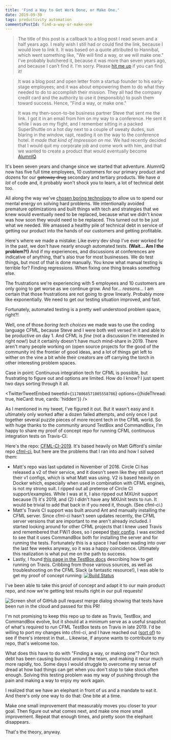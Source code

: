 ```yaml
---
title: 'Find a Way to Get Work Done, or Make One.'
date: 2019-09-30
tags: productivity automation
commentsPostId: find-a-way-or-make-one
---
```



> The title of this post is a callback to a blog post I read seven and a half years ago. I really wish I still had or could find the link, because I would love to link it. It was based on a quote attributed to Hannibal, which went something like, "We will find a way, or we will make one." I've probably butchered it, because it was more than seven years ago, and because I can't find it. I'm sorry. Please [hit me up](https://twitter.com/adamtuttle) if you can find it!

> It was a blog post and open letter from a startup founder to his early-stage employees; and it was about empowering them to do what they needed to do to accomplish their mission. They all had the company credit card and the authority to use it (responsibly) to push them toward success. Hence, "Find a way, or make one."

> It was my then-soon-to-be business partner Steve that sent me the link. I got it in an email from him on my way to a conference. He sent it while I was on my flight, and I remember sitting in a packed SuperShuttle on a hot day next to a couple of sweaty dudes, sun blaring in the window, rapt, reading it on the way to the conference hotel. _It made that kind of impression on me._ We had recently decided that I would quit my corporate job and come work with him, and that we wanted to create a product that would eventually become [AlumnIQ](https://www.alumniq.com).

It's been seven years and change since we started that adventure. AlumnIQ now has five full time employees, 10 customers for our primary product and dozens for our ~~gateway drug~~ secondary and tertiary products. We have _a lot_ of code and, it probably won't shock you to learn, a lot of technical debt too.

All along the way we've [chosen boring technology](http://boringtechnology.club/) to allow us to spend our mental energy on solving hard problems. We intentionally avoided premature optimizations and built things with tech and strategies that we knew would eventually need to be replaced, because what we didn't know was how soon they would need to be replaced. This turned out to be just what we needed. We amassed a healthy pile of technical debt in service of getting our product into the hands of our customers and getting profitable.

Here's where we made a mistake: Like every dev shop I've ever worked for in the past, we don't have nearly enough automated tests. **(Wait... Am I the problem?!)** And if my experiences, and discussions at conferences are indicative of anything, that's also true for most businesses. We do test things, but most of that is done manually. You know what manual testing is terrible for? Finding regressions. When fixing one thing breaks something else.

The frustrations we're experiencing with 5 employees and 10 customers are only going to get worse as we continue grow. And for... _reasons_... I am certain that those frustrations are not going to grow linearly. Probably more like exponentially. We need to get our testing situation improved, and fast.

Fortunately, automated testing is a pretty well understood problem space, right?!

Well, one of those _boring tech choices_ we made was to use the coding language CFML, because Steve and I were both well versed in it and able to be productive on day 1. And CFML is _fine_ (not a discussion I'm interested in right now!) but it certainly doesn't have much mind-share in 2019. There aren't many people working on (open source projects for the good of the community in) the frontier of good ideas, and a lot of things get left to wither on the vine a bit while their creators are off carrying the torch in other interesting problem spaces.

Case in point: Continuous integration tech for CFML is possible, but frustrating to figure out and options are limited. How do I know? I just spent two days sorting through it all.

<TwitterTweetEmbed tweetId={`1178068571005558786`} options={{hideThread: true, hieCard: true, cards: 'hidden'}} />

As I mentioned in my tweet, I've figured it out. But it wasn't easy and it ultimately only worked after a dozen failed attempts, and only once I put together several puzzle pieces of more recent tech in the CFML world. So with huge thanks to the community around TestBox and CommandBox, I'm happy to share my proof of concept repo for running CFML continuous integration tests on Travis-CI.

Here's the repo: [CFML-CI-2019](https://github.com/AlumnIQ/CFML-CI-2019). It's based heavily on Matt Gifford's similar repo [cfml-ci](https://github.com/coldfumonkeh/cfml-ci), but here are the problems that I ran into and how I solved them:

- Matt's repo was last updated in November of 2016. Circle CI has released a v2 of their service, and it doesn't seem like they still support their v1 configs, which is what Matt was using. V2 is based heavily on Docker which, especially when used in combination with CFML engines, is not my strong suit. I ripped out all pretense of Circle CI support/examples. While I was at it, I also ripped out MXUnit support because (1) it's 2019, and (2) I didn't have any MXUnit tests to run. It would be trivial to add that back in if you need it, though. (See cfml-ci.)
- Matt's Travis CI support was built around Ant and manually installing the CFML server. Since cfml-ci hasn't seen updates recently, the CFML server versions that are important to me aren't already included. I started looking around for other CFML projects that I knew used Travis and remembered that FW/1 does, so I peeped [their config](https://github.com/framework-one/fw1/blob/1c946217c1aae1a58e8569b366905f8b08d68c46/.travis.yml). I was excited to see that it uses CommandBox both for installing the server and for running the tests. Fortunately this is a space I had been wading into over the last few weeks anyway, so it was a happy coincidence. Ultimately this realization is what put me on the path to success.
- Lastly, I found [this page in the TestBox docs](https://testbox.ortusbooks.com/continuous-integration/travis) describing how to get running on Travis. Cribbing from those various sources, as well as troubleshooting on the CFML Slack (a fantastic resource!), I was able to get my proof of concept running: [![Build Status](https://travis-ci.org/AlumnIQ/CFML-CI-2019.svg?branch=master)](https://travis-ci.org/AlumnIQ/CFML-CI-2019)

I've been able to take this proof of concept and adapt it to our main product repo, and now we're getting test results right in our pull requests!

![Screen shot of GitHub pull request merge dialog showing that tests have been run in the cloud and passed for this PR!](images/automated-testing-on-travis.png)

I'm not promising to keep this repo up to date as Travis, TestBox, and CommandBox evolve, but it should at a minimum serve as a useful snapshot of what's required to run CFML TestBox tests on Travis in late 2019. I'd be willing to port my changes into cfml-ci, and I have reached out ([sort of](https://github.com/coldfumonkeh/cfml-ci/issues/10#issuecomment-536204823)) to see if there's interest in that... Likewise, if anyone wants to contribute to my repo, that's welcome too.

What does this have to do with "Finding a way, or making one"? Our tech debt has been causing burnout around the team, and making it recur much more rapidly, too. Some days I would struggle to overcome my sense of dread at how bad things can get when you don't stop to take stock often enough. Solving this testing problem was my way of pushing through the pain and making a way to enjoy my work again.

I realized that we have an elephant in front of us and a mandate to eat it. And there's only one way to do that: One bite at a time.

Make one small improvement that measurably moves you closer to your goal. Then figure out what comes next, and make one more small improvement. Repeat that enough times, and pretty soon the elephant disappears.

That's the theory, anyway.
